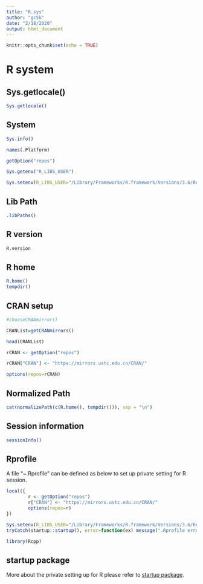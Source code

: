 ```yaml
---
title: "R.sys"
author: "gc5k"
date: "2/18/2020"
output: html_document
---
```


```r
knitr::opts_chunk$set(echo = TRUE)
```

# R system {.tabset .tabset-fade .tabset-pills}

## Sys.getlocale()
```r
Sys.getlocale()
```

## System
```r
Sys.info()

names(.Platform)

getOption("repos")

Sys.getenv("R_LIBS_USER")

Sys.setenv(R_LIBS_USER="/Library/Frameworks/R.framework/Versions/3.6/Resources/library")


```


## Lib Path

```r
.libPaths()
```

## R version
```r
R.version
```

## R home
```r
R.home()
tempdir()
```

## CRAN setup
```r
#chooseCRANmirror()

CRANList=getCRANmirrors()

head(CRANList)

rCRAN <- getOption("repos")

rCRAN["CRAN"] <- "https://mirrors.ustc.edu.cn/CRAN/"

options(repos=rCRAN)
```

## Normalized Path
```r
cat(normalizePath(c(R.home(), tempdir())), sep = "\n")

```

## Session information
```r
sessionInfo()
```

## Rprofile
A file "~.Rprofile" can be defined as below to set up private setting for R session.

```r
local({
        r <- getOption("repos")
        r["CRAN"] <- "https://mirrors.ustc.edu.cn/CRAN/"
        options(repos=r)
})

Sys.setenv(R_LIBS_USER="/Library/Frameworks/R.framework/Versions/3.6/Resources/library")
tryCatch(startup::startup(), error=function(ex) message(".Rprofile error: ", conditionMessage(ex)))

library(Rcpp)

```

## startup package
More about the private setting up for R please refer to [startup package](https://cran.r-project.org/web/packages/startup/vignettes/startup-intro.html). 

